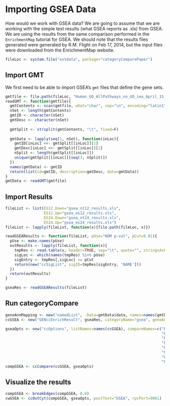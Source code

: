 <!--
  %\VignetteEngine{knitr}
  %\VignetteIndexEntry{Importing GSEA}
  %\VignetteDepends{categoryComparePaper}
-->

# Importing GSEA Data

How would we work with GSEA data? We are going to assume that we are working with the simple text results (what GSEA reports as .xls) from GSEA. We are using the results from the same comparison performed in the `EnrichmentMap` tutorial for GSEA. We should note that the results files generated were generated by R.M. Flight on Feb 17, 2014, but the input files were downloaded from the EnrichmentMap website.

```r
fileLoc <- system.file("extdata", package="categoryComparePaper")
```

## Import GMT

We first need to be able to import GSEA's `gmt` files that define the gene sets.

```r
gmtfile <- file.path(fileLoc, "Human_GO_AllPathways_no_GO_iea_April_15_2013_symbol.gmt.gz")
readGMT <- function(gmtfile){
  gmtContents <- scan(gmtfile, what="char", sep="\n", encoding="latin1")
  nSet <- length(gmtContents)
  gmtID <- character(nSet)
  gmtDesc <- character(nSet)
  
  gmtSplit <- strsplit(gmtContents, "\t", fixed=F)
    
  gmtData <- lapply(seq(1, nSet), function(inLoc){
    gmtID[inLoc] <<- gmtSplit[[inLoc]][1]
    gmtDesc[inLoc] <<- gmtSplit[[inLoc]][2]
    nSplit <- length(gmtSplit[[inLoc]])
    unique(gmtSplit[[inLoc]][seq(3, nSplit)])
  })
  names(gmtData) <- gmtID
  return(list(id=gmtID, description=gmtDesc, data=gmtData))
}
gmtData <- readGMT(gmtfile)
```

## Import Results

```r
fileList <- list(ES12.Down="gsea_nt12_results.xls",
                 ES12.Up="gsea_es12_results.xls",
                 ES24.Down="gsea_nt24_results.xls",
                 ES24.Up="gsea_es24_results.xls")
fileList <- lapply(fileList, function(x){file.path(fileLoc, x)})

readGSEAResults <- function(fileList, pUse="NOM p-val", pCut=0.01){
  pUse <- make.names(pUse)
  outResults <- lapply(fileList, function(x){
    tmpRes <- read.table(x, header=TRUE, sep="\t", quote="", stringsAsFactors=FALSE)
    sigLoc <- which(names(tmpRes) %in% pUse)
    sigEntry <- tmpRes[,sigLoc] <= pCut
    return(new("ccSigList", sigID=tmpRes[sigEntry, 'NAME']))
  })
  return(outResults)
}

gseaRes <- readGSEAResults(fileList)
```

## Run categoryCompare

```r
geneAnnMapping <- new("namedList", .Data=gmtData$data, names=names(gmtData$data))
ccGSEA <- new("GENccEnrichResult", gseaRes, categoryName="gsea", geneAnnMapping=geneAnnMapping, overlapType="overlap", annDescription=gmtData$description)

gseaOpts <- new("ccOptions", listNames=names(ccGSEA), compareNames=c("ES12.Up",
                                                                     "ES12.Down",
                                                                     "ES24.Up",
                                                                     "ES24.Down",
                                                                     "ES12.Up,ES24.Up",
                                                                     "ES12.Up,ES24.Down",
                                                                     "ES12.Down,ES24.Up",
                                                                     "ES12.Down,ES24.Down"))
compGSEA <- ccCompare(ccGSEA, gseaOpts)
```

## Visualize the results

```r
compGSEA <- breakEdges(compGSEA, 0.8)
cwGSEA <- ccOutCyt(compGSEA, gseaOpts, postText="GSEA", rpcPort=9001)
```

